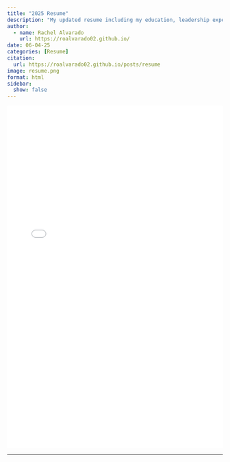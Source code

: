 ```yaml
---
title: "2025 Resume" 
description: "My updated resume including my education, leadership experience, and volunteer experience." 
author:
  - name: Rachel Alvarado
    url: https://roalvarado02.github.io/
date: 06-04-25
categories: [Resume]
citation: 
  url: https://roalvarado02.github.io/posts/resume
image: resume.png
format: html
sidebar:
  show: false
---
```


::: {style="display: flex; justify-content: center;"}
<iframe
  src="resume.pdf"
  width="100%"
  height="800"
  style="border: none;"
  title="Embedded PDF">
</iframe>
:::
------------------------------------------------------------------------

